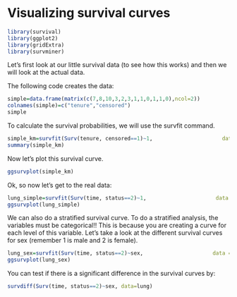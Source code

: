 # Visualizing survival curves

```r
library(survival)
library(ggplot2)
library(gridExtra)
library(survminer)

```


Let's first look at our little survival data (to see how this works) and then we will look at the actual data.  \

The following code creates the data:

```r

simple=data.frame(matrix(c(7,8,10,3,2,3,1,1,0,1,1,0),ncol=2))
colnames(simple)=c("tenure","censored")
simple

```


To calculate the survival probabilities, we will use the survfit command.

```r

simple_km=survfit(Surv(tenure, censored==1)~1,                      data = simple)
summary(simple_km)

```
Now let's plot this survival curve.
```r

ggsurvplot(simple_km)

```
Ok, so now let's get to the real data:

```r

lung_simple=survfit(Surv(time, status==2)~1,                      data = lung)
ggsurvplot(lung_simple)

```

We can also do a stratified survival curve.  To do a stratified analysis, the variables must be categorical!! This is because you are creating a curve for each level of this variable. Let's take a look at the different survival curves for sex (remember 1 is male and 2 is female). 

```r

lung_sex=survfit(Surv(time, status==2)~sex,                      data = lung)
ggsurvplot(lung_sex)

```

You can test if there is a significant difference in the survival curves by:

```r

survdiff(Surv(time, status==2)~sex, data=lung)

```

